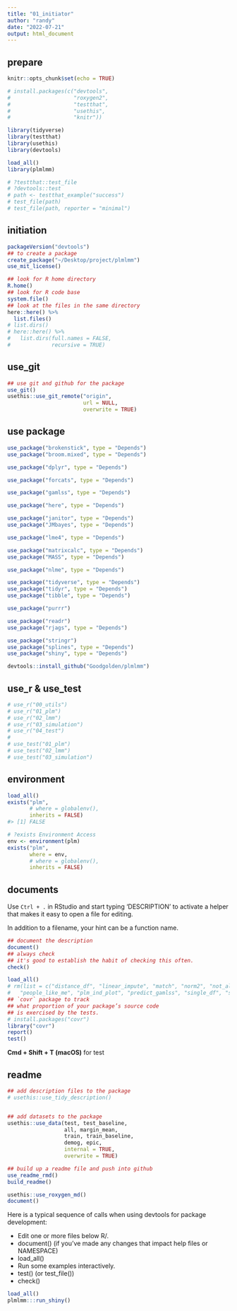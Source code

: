 ```yaml
---
title: "01_initiator"
author: "randy"
date: "2022-07-21"
output: html_document
---
```


## prepare

```r
knitr::opts_chunk$set(echo = TRUE)

# install.packages(c("devtools", 
#                    "roxygen2", 
#                    "testthat", 
#                    "usethis", 
#                    "knitr"))

library(tidyverse)
library(testthat)
library(usethis)
library(devtools)

load_all()
library(plmlmm)

# ?testthat::test_file
# ?devtools::test
# path <- testthat_example("success")
# test_file(path)
# test_file(path, reporter = "minimal")
```

## initiation

```r
packageVersion("devtools")
## to create a package
create_package("~/Desktop/project/plmlmm")
use_mit_license()

## look for R home directory
R.home()
## look for R code base
system.file()
## look at the files in the same directory
here::here() %>%
  list.files()
# list.dirs()
# here::here() %>%
#   list.dirs(full.names = FALSE,
#             recursive = TRUE)
```


## use_git

```r
## use git and github for the package
use_git()
usethis::use_git_remote("origin", 
                        url = NULL, 
                        overwrite = TRUE)
```



## use package

```r
use_package("brokenstick", type = "Depends")
use_package("broom.mixed", type = "Depends")

use_package("dplyr", type = "Depends")

use_package("forcats", type = "Depends")

use_package("gamlss", type = "Depends")

use_package("here", type = "Depends")

use_package("janitor", type = "Depends")
use_package("JMbayes", type = "Depends")

use_package("lme4", type = "Depends")

use_package("matrixcalc", type = "Depends")
use_package("MASS", type = "Depends")

use_package("nlme", type = "Depends")

use_package("tidyverse", type = "Depends")
use_package("tidyr", type = "Depends")
use_package("tibble", type = "Depends")

use_package("purrr")

use_package("readr")
use_package("rjags", type = "Depends")

use_package("stringr")
use_package("splines", type = "Depends")
use_package("shiny", type = "Depends")

devtools::install_github("Goodgolden/plmlmm")
```


## use_r & use_test

```r
# use_r("00_utils")
# use_r("01_plm")
# use_r("02_lmm")
# use_r("03_simulation")
# use_r("04_test")
# 
# use_test("01_plm")
# use_test("02_lmm")
# use_test("03_simulation")
```


## environment

```r
load_all()
exists("plm",
       # where = globalenv(), 
       inherits = FALSE)
#> [1] FALSE

# ?exists Environment Access
env <- environment(plm)
exists("plm", 
       where = env,
       # where = globalenv(), 
       inherits = FALSE)
```


## documents

Use `Ctrl + .` in RStudio and start typing 'DESCRIPTION' to activate a helper that makes it easy to open a file for editing. 

In addition to a filename, your hint can be a function name. 

```r
## document the description
document()
## always check 
## it's good to establish the habit of checking this often.
check()
```


```r
load_all()
# rm(list = c("distance_df", "linear_impute", "match", "norm2", "not_all_na", "not_any_na",
#   "people_like_me", "plm_ind_plot", "predict_gamlss", "single_df", "soft_fun"))
## `covr` package to track 
## what proportion of your package’s source code
## is exercised by the tests.
# install.packages("covr")
library("covr")
report()
test()
```

**Cmd + Shift + T (macOS)** for test

## readme

```r
## add description files to the package
# usethis::use_tidy_description()


## add datasets to the package
usethis::use_data(test, test_baseline,
                  all, margin_mean,
                  train, train_baseline,
                  demog, epic,
                  internal = TRUE,
                  overwrite = TRUE)

## build up a readme file and push into github
use_readme_rmd()
build_readme()

usethis::use_roxygen_md()
document()

```


Here is a typical sequence of calls when using devtools for package development:

- Edit one or more files below R/.
- document() (if you’ve made any changes that impact help files or  NAMESPACE)
- load_all()
- Run some examples interactively.
- test() (or test_file())
- check()


```r
load_all()
plmlmm:::run_shiny()
```

